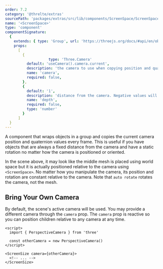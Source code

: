 ```yaml
---
order: 7.2
category: '@threlte/extras'
sourcePath: 'packages/extras/src/lib/components/ScreenSpace/ScreenSpace.svelte'
name: '<ScreenSpace>'
type: 'component'
componentSignature:
  {
    extends: { type: 'Group', url: 'https://threejs.org/docs/#api/en/objects/Group' },
    props:
      [
        {
					type: 'Three.Camera'
          default: 'useCamera().camera.current',
          description: 'the camera to use when copying position and quaternion values',
          name: 'camera',
          required: false,
        },
        {
          default: '1',
          description: 'distance from the camera. Negative values will place things behind the camera',
          name: 'depth',
          required: false,
          type: 'number'
        }
      ]
  }
---
```


A component that wraps objects in a group and copies the current camera position and quaternion values every frame. This is useful if you have objects that are always a fixed distance from the camera and have a static rotation no matter how the camera is positioned or oriented.

<Example path="extras/screen-space" />

In the scene above, it may look like the middle mesh is placed using world space but it is actually positioned relative to the camera using `<ScreenSpace>`. No matter how you manipulate the camera, its position and rotation are constant relative to the camera. Note that `auto rotate` rotates the camera, not the mesh.

## Bring Your Own Camera

By default, the scene's active camera will be used. You may provide a different camera through the `camera` prop. The `camera` prop is reactive so you can position children relative to any camera at any time.

```svelte
<script>
  import { PerspectiveCamera } from 'three'

  const otherCamera = new PerspectiveCamera()
</script>

<ScreenSize camera={otherCamera}>
  <!-- ... -->
</ScreenSize>
```

